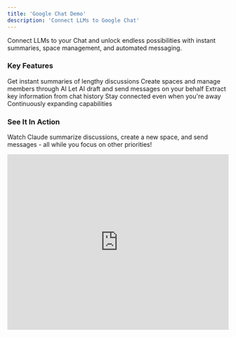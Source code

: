 ```yaml
---
title: 'Google Chat Demo'
description: 'Connect LLMs to Google Chat'
---
```


Connect LLMs to your Chat and unlock endless possibilities with instant summaries, space management, and automated messaging.

### Key Features

<CardGroup cols={2}>
  <Card title="Smart Summaries" icon="list-check">
    Get instant summaries of lengthy discussions
  </Card>
  <Card title="Space Management" icon="users-gear">
    Create spaces and manage members through AI
  </Card>
  <Card title="Automated Messaging" icon="message-bot">
    Let AI draft and send messages on your behalf
  </Card>
  <Card title="Information Extraction" icon="magnifying-glass-chart">
    Extract key information from chat history
  </Card>
  <Card title="Always Connected" icon="wifi">
    Stay connected even when you're away
  </Card>
  <Card title="And More" icon="square-plus">
    Continuously expanding capabilities
  </Card>
</CardGroup>

### See It In Action

Watch Claude summarize discussions, create a new space, and send messages - all while you focus on other priorities!

<Frame>
  <iframe
    width="100%"
    height="400"
    src="https://www.youtube.com/embed/1621_dvi1sM"
    title="Google Chat Demo"
    frameBorder="0"
    allow="accelerometer; autoplay; clipboard-write; encrypted-media; gyroscope; picture-in-picture"
    allowFullScreen
  />
</Frame>
